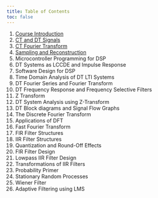 ```yaml
---
title: Table of Contents
toc: false
---
```


1. [Course Introduction](lecture-01-notes.html)
2. [CT and DT Signals](lecture-02-notes.html)
3. [CT Fourier Transform](lecture-03-notes.html)
4. [Sampling and Reconstruction](lecture-04-notes.html)
5. Microcontroller Programming for DSP
6. DT Systems as LCCDE and Impulse Response
7. Software Design for DSP
8. Time Domain Analysis of DT LTI Systems
9. DT Fourier Series and Fourier Transform
10. DT Frequency Response and Frequency Selective Filters
11. Z Transform
12. DT System Analysis using Z-Transform
13. DT Block diagrams and Signal Flow Graphs
14. The Discrete Fourier Transform
15. Applications of DFT
16. Fast Fourier Transform
18. FIR Filter Structures
19. IIR Filter Structures
20. Quantization and Round-Off Effects
21. FIR Filter Design
22. Lowpass IIR Filter Design
23. Transformations of IIR Filters
24. Probability Primer
25. Stationary Random Processes
26. Wiener Filter
27. Adaptive Filtering using LMS



